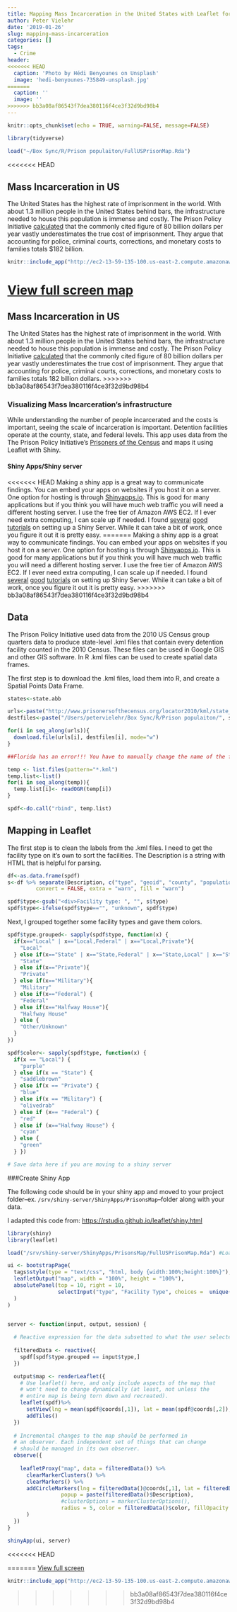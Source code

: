 ```yaml
---
title: Mapping Mass Incarceration in the United States with Leaflet for R and Shiny
author: Peter Vielehr
date: '2019-01-26'
slug: mapping-mass-incarceration
categories: []
tags:
  - Crime
header:
<<<<<<< HEAD
  caption: 'Photo by Hédi Benyounes on Unsplash'
  image: 'hedi-benyounes-735849-unsplash.jpg'
=======
  caption: ''
  image: ''
>>>>>>> bb3a08af86543f7dea380116f4ce3f32d9bd98b4
---
```



```r
knitr::opts_chunk$set(echo = TRUE, warning=FALSE, message=FALSE)

library(tidyverse)

load("~/Box Sync/R/Prison populaiton/FullUSPrisonMap.Rda")
```

<<<<<<< HEAD

## Mass Incarceration in US

The United States has the highest rate of imprisonment in the world. With about 1.3 million people in the United States behind bars, the infrastructure needed to house this population is immense and costly. The Prison Policy Initiative [calculated](https://www.prisonpolicy.org/reports/money.html) that the commonly cited figure of 80 billion dollars per year vastly underestimates the true cost of imprisonment. They argue that accounting for police, criminal courts, corrections, and monetary costs to families totals \$182 billion. 

```r
knitr::include_app("http://ec2-13-59-135-100.us-east-2.compute.amazonaws.com:3838/PrisonsMap/")
```

[View full screen map](http://ec2-13-59-135-100.us-east-2.compute.amazonaws.com:3838/PrisonsMap/)
=======
## Mass Incarceration in US

The United States has the highest rate of imprisonment in the world. With about 1.3 million people in the United States behind bars, the infrastructure needed to house this population is immense and costly. The Prison Policy Initiative [calculated](https://www.prisonpolicy.org/reports/money.html) that the commonly cited figure of 80 billion dollars per year vastly underestimates the true cost of imprisonment. They argue that accounting for police, criminal courts, corrections, and monetary costs to families totals 182 billion dollars. 
>>>>>>> bb3a08af86543f7dea380116f4ce3f32d9bd98b4

### Visualizing Mass Incarceration's infrastructure

While understanding the number of people incarcerated and the costs is important, seeing the scale of incarceration is important. Detention facilities operate at the county, state, and federal levels. This app uses data from the The Prison Policy Initiative's [Prisoners of the Census](www.prisonersofthecensus.org) and maps it using Leaflet with Shiny.

#### Shiny Apps/Shiny server

<<<<<<< HEAD
Making a shiny app is a great way to communicate findings. You can embed your apps on websites if you host it on a server. One option for hosting is through [Shinyapps.io](https://www.shinyapps.io/). This is good for many applications but if you think you will have much web traffic you will need a different hosting server. I use the free tier of Amazon AWS EC2. If I ever need extra computing, I can scale up if needed. I found [several](https://tm3.ghost.io/2017/12/31/deploying-an-r-shiny-app-to-aws/) [good](https://towardsdatascience.com/how-to-host-a-r-shiny-app-on-aws-cloud-in-7-simple-steps-5595e7885722) [tutorials](https://aws.amazon.com/blogs/big-data/running-r-on-aws/) on setting up a Shiny Server. While it can take a bit of work, once you figure it out it is pretty easy.
=======
Making a shiny app is a great way to communicate findings. You can embed your apps on websites if you host it on a server. One option for hosting is through [Shinyapps.io](https://www.shinyapps.io/). This is good for many applications but if you think you will have much web traffic you will need a different hosting server. I use the free tier of Amazon AWS EC2. If I ever need extra computing, I can scale up if needed. I found [several](https://tm3.ghost.io/2017/12/31/deploying-an-r-shiny-app-to-aws/) [good](https://towardsdatascience.com/how-to-host-a-r-shiny-app-on-aws-cloud-in-7-simple-steps-5595e7885722) [tutorials](https://aws.amazon.com/blogs/big-data/running-r-on-aws/) on setting up Shiny Server. While it can take a bit of work, once you figure it out it is pretty easy.
>>>>>>> bb3a08af86543f7dea380116f4ce3f32d9bd98b4

## Data

The Prison Policy Initiative used data from the 2010 US Census group quarters data to produce state-level .kml files that contain every detention facility counted in the 2010 Census. These files can be used in Google GIS and other GIS software. In R .kml files can be used to create spatial data frames.

The first step is to download the .kml files, load them into R, and create a Spatial Points Data Frame.

```r

states<-state.abb

urls<-paste("http://www.prisonersofthecensus.org/locator2010/kml/state_pts_", state.abb, ".kml", sep = "" )
destfiles<-paste("/Users/petervielehr/Box Sync/R/Prison populaiton/", state.abb, "_pts.kml", sep = "")

for(i in seq_along(urls)){
  download.file(urls[i], destfiles[i], mode="w")
} 

##Florida has an error!!! You have to manually change the name of the facility on line 45, remove the &

temp <- list.files(pattern="*.kml")
temp.list<-list()
for(i in seq_along(temp)){
  temp.list[i]<- readOGR(temp[i])
}

spdf<-do.call("rbind", temp.list)

```

## Mapping in Leaflet

The first step is to clean the labels from the .kml files. I need to get the facility type on it's own to sort the facilities. The Description is a string with HTML that is helpful for parsing. 

```r

df<-as.data.frame(spdf)
s<-df %>% separate(Description, c("type", "geoid", "county", "population"), sep = "</div><div>", remove = F,
         convert = FALSE, extra = "warn", fill = "warn")

spdf$type<-gsub("<div>Facility type: ", "", s$type)
spdf$type<-ifelse(spdf$type=="", "unknown", spdf$type)

```

Next, I grouped together some facility types and gave them colors.

``` r

spdf$type.grouped<- sapply(spdf$type, function(x) {
  if(x=="Local" | x=="Local,Federal" | x=="Local,Private"){
    "Local" 
  } else if(x=="State" | x=="State,Federal" | x=="State,Local" | x=="State,Private") {
    "State"
  } else if(x=="Private"){
    "Private"
  } else if(x=="Military"){
    "Military"
  } else if(x=="Federal") {
    "Federal"
  } else if(x=="Halfway House"){
    "Halfway House"
  } else {
    "Other/Unknown"
  }
})

spdf$color<- sapply(spdf$type, function(x) {
  if(x == "Local") {
    "purple"
  } else if(x == "State") {
    "saddlebrown"
  } else if(x == "Private") {
    "blue"
  } else if(x == "Military") {
    "olivedrab"
  } else if (x== "Federal") {
    "red"
  } else if (x=="Halfway House") {
    "cyan"
  } else {
    "green"
  } })

# Save data here if you are moving to a shiny server
```

###Create Shiny App

The following code should be in your shiny app and moved to your project folder--ex. `/srv/shiny-server/ShinyApps/PrisonsMap`--folder along with your data.

I adapted this code from: [https://rstudio.github.io/leaflet/shiny.html](https://rstudio.github.io/leaflet/shiny.html)

```r
library(shiny)
library(leaflet)

load("/srv/shiny-server/ShinyApps/PrisonsMap/FullUSPrisonMap.Rda") #Load Data

ui <- bootstrapPage(
  tags$style(type = "text/css", "html, body {width:100%;height:100%}"),
  leafletOutput("map", width = "100%", height = "100%"),
  absolutePanel(top = 10, right = 10,
                selectInput("type", "Facility Type", choices =  unique(spdf$type.grouped))
  )
)


server <- function(input, output, session) {
  
  # Reactive expression for the data subsetted to what the user selected
  
  filteredData <- reactive({
    spdf[spdf$type.grouped == input$type,]
  })

  output$map <- renderLeaflet({
    # Use leaflet() here, and only include aspects of the map that
    # won't need to change dynamically (at least, not unless the
    # entire map is being torn down and recreated).
    leaflet(spdf)%>% 
      setView(lng = mean(spdf@coords[,1]), lat = mean(spdf@coords[,2]), zoom = 3)%>% 
      addTiles()
  })
  
  # Incremental changes to the map should be performed in
  # an observer. Each independent set of things that can change
  # should be managed in its own observer.
  observe({
    
    leafletProxy("map", data = filteredData()) %>%
      clearMarkerClusters() %>%
      clearMarkers() %>%
      addCircleMarkers(lng = filteredData()@coords[,1], lat = filteredData()@coords[,2], 
                 popup = paste(filteredData()$Description),
                 #clusterOptions = markerClusterOptions(),
                 radius = 5, color = filteredData()$color, fillOpacity = .9
      )
  })
}

shinyApp(ui, server)

```

<<<<<<< HEAD

=======
[View full screen](http://ec2-13-59-135-100.us-east-2.compute.amazonaws.com:3838/PrisonsMap/)

```r
knitr::include_app("http://ec2-13-59-135-100.us-east-2.compute.amazonaws.com:3838/PrisonsMap/")
```
>>>>>>> bb3a08af86543f7dea380116f4ce3f32d9bd98b4
